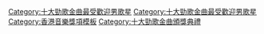 {{NavboxV2
|name = 勁歌金曲頒獎典禮最受歡迎男歌星
|titlestyle = background: #eedd82
|title = [[勁歌金曲頒獎典禮]][[勁歌金曲頒獎典禮最受歡迎男歌星|最受歡迎男歌星]]
|listclass= hlist hlist-hyphen
|groupstyle = background: #eee8aa
|group1 = 1980年代
|list1 = 
* 1984 [[譚詠麟]]
* 1985 [[譚詠麟]]
* 1986 [[譚詠麟]]
* 1987 [[譚詠麟]]
* 1988 [[張國榮]]
* 1989 [[張國榮]]

|group2 = 1990年代
|list2 = 
* 1990 [[劉德華]]
* 1991 [[劉德華]]
* 1992 [[劉德華]]
* 1993 [[黎明]]
* 1994 [[劉德華]]
* 1995 [[黎明]]
* 1996 [[張學友]]
* 1997 [[郭富城]]
* 1998 [[郭富城]]
* 1999 [[劉德華]]

|group3 = 2000年代
|list3 = 
* 2000 [[郭富城]]
* 2001 [[許志安]]
* 2002 [[李克勤]]
* 2003 [[李克勤]]
* 2004 [[劉德華]]
* 2005 [[李克勤]]
* 2006 [[陳奕迅]]
* 2007 [[陳奕迅]]
* 2008 [[古巨基]]
* 2009 [[古巨基]]

|group4 = 2010年代
|list4 = 
* 2010 [[古巨基]]
* 2011 [[古巨基]]
* 2012 [[林峯]]
* 2013 [[林峯]]
* 2014 [[張敬軒]]
* 2015 [[張敬軒]]
* 2016 [[張敬軒]]
* 2017 [[李克勤]]
* 2018 [[張敬軒]]
* 2019 [[周柏豪]]

|group5 = 2020年代
|list5 = 
* 2020 [[周柏豪]]、[[胡鴻鈞]]

|below = 註：2017年(即第35屆)，本獎項合併為最受歡迎歌星獎
|belowstyle = background: #eedd82; text-align:center; 
}}<includeonly>[[Category:十大勁歌金曲最受歡迎男歌星]]</includeonly><noinclude>
[[Category:十大勁歌金曲最受歡迎男歌星]]
[[Category:香港音樂獎項模板]]
[[Category:十大勁歌金曲頒獎典禮]]
</noinclude>